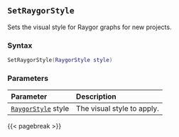## `SetRaygorStyle`

Sets the visual style for Raygor graphs for new projects.

### Syntax {-}

``` .lua
SetRaygorStyle(RaygorStyle style)
```


### Parameters {-}

**Parameter** | **Description**
| :-- | :-- |
|[`RaygorStyle`](#raygorstyle) style | The visual style to apply. |


{{< pagebreak >}}